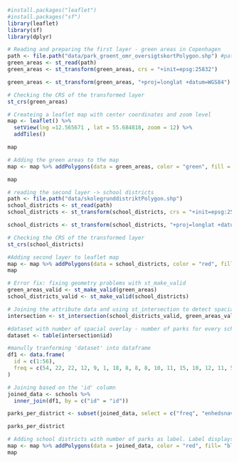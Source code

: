 ```r
#install.packages("leaflet")
#install.packages("sf")
library(leaflet)
library(sf)
library(dplyr)
```

```r
# Reading and preparing the first layer - green areas in Copenhagen 
path <- file.path("data/park_groent_omr_oversigtskortPolygon.shp") #path to file
green_areas <- st_read(path)
green_areas <- st_transform(green_areas, crs = "+init=epsg:25832")

green_areas <- st_transform(green_areas, "+proj=longlat +datum=WGS84") #transforming the layer to the WGS84 datum and a long-lat projection

# Checking the CRS of the transformed layer
st_crs(green_areas)
```

```r
# Createing a leaflet map with center coordinates and zoom level 
map <- leaflet() %>%
  setView(lng =12.565671 , lat = 55.684818, zoom = 12) %>%
  addTiles()

map
```

```r
# Adding the green areas to the map
map <- map %>% addPolygons(data = green_areas, color = "green", fill = "green", weight = 2)

map
```

```r
# reading the second layer -> school districts 
path <- file.path("data/skolegrunddistriktPolygon.shp")
school_districts <- st_read(path)
school_districts <- st_transform(school_districts, crs = "+init=epsg:25832")

school_districts <- st_transform(school_districts, "+proj=longlat +datum=WGS84") #transforming the layer to the WGS84 datum and a long-lat projection

# Checking the CRS of the transformed layer
st_crs(school_districts)
```

```r
#Adding second layer to leaflet map
map <- map %>% addPolygons(data = school_districts, color = "red", fill= "blue", weight = 2)
map
```


```r
# Error fix: fixing geometry problems with st_make_valid
green_areas_valid <- st_make_valid(green_areas)
school_districts_valid <- st_make_valid(school_districts)

# Joining the attribute data and using st_intersection to detect spacial overlay
intersection <- st_intersection(school_districts_valid, green_areas_valid)

#dataset with number of spacial overlay - number of parks for every school district
dataset <- table(intersection$id)
```

```r
#manully tranforming 'dataset' into dataframe
df1 <- data.frame(
  id = c(1:56),
  freq = c(54, 22, 22, 12, 9, 1, 18, 8, 8, 8, 10, 11, 15, 10, 12, 11, 56, 17, 0,  9, 33, 7, 41, 11, 17, 46, 9, 33, 17, 45, 60, 24, 12, 3, 8, 28, 4, 4, 36, 5, 17, 35, 2, 22, 56, 1, 20, 17, 27, 29, 18, 35, 5, 37, 7, 70)
)
```

```r
# Joining based on the 'id' column
joined_data <- schools %>%
  inner_join(df1, by = c("id" = "id"))

parks_per_district <- subset(joined_data, select = c("freq", "enhedsnavn"))

parks_per_district
```

```r
# Adding school districts with number of parks as label. Label displays when hoovering over district
map <- map %>% addPolygons(data = joined_data, color = "red", fill= "blue", weight = 2, label=joined_data$freq)
map
```
